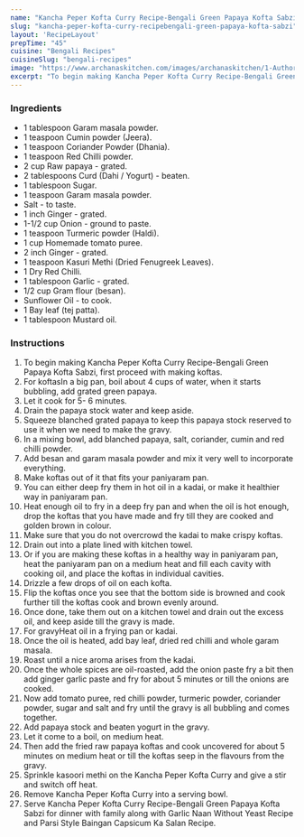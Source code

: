 ---
name: "Kancha Peper Kofta Curry Recipe-Bengali Green Papaya Kofta Sabzi"
slug: "kancha-peper-kofta-curry-recipebengali-green-papaya-kofta-sabzi"
layout: 'RecipeLayout'
prepTime: "45"
cuisine: "Bengali Recipes"
cuisineSlug: "bengali-recipes"
image: "https://www.archanaskitchen.com/images/archanaskitchen/1-Author/usashis-gmail.com/Kacha_Peper_Kofta_CurryGreen_Papaya_Kofta_Curry.jpg"
excerpt: "To begin making Kancha Peper Kofta Curry Recipe-Bengali Green Papaya Kofta Sabzi, first proceed with making koftas"
---

### Ingredients

- 1 tablespoon Garam masala powder.
- 1 teaspoon Cumin powder (Jeera).
- 1 teaspoon Coriander Powder (Dhania).
- 1 teaspoon Red Chilli powder.
- 2 cup Raw papaya - grated.
- 2 tablespoons Curd (Dahi / Yogurt) - beaten.
- 1 tablespoon Sugar.
- 1 teaspoon Garam masala powder.
- Salt - to taste.
- 1 inch Ginger - grated.
- 1-1/2 cup Onion - ground to paste.
- 1 teaspoon Turmeric powder (Haldi).
- 1 cup Homemade tomato puree.
- 2 inch Ginger - grated.
- 1 teaspoon Kasuri Methi (Dried Fenugreek Leaves).
- 1 Dry Red Chilli.
- 1 tablespoon Garlic - grated.
- 1/2 cup Gram flour (besan).
- Sunflower Oil - to cook.
- 1 Bay leaf (tej patta).
- 1 tablespoon Mustard oil.

### Instructions

1. To begin making Kancha Peper Kofta Curry Recipe-Bengali Green Papaya Kofta Sabzi, first proceed with making koftas.
1. For koftasIn a big pan, boil about 4 cups of water, when it starts bubbling, add grated green papaya.
1. Let it cook for 5- 6 minutes.
1. Drain the papaya stock water and keep aside.
1. Squeeze blanched grated papaya to keep this papaya stock reserved to use it when we need to make the gravy.
1. In a mixing bowl, add blanched papaya, salt, coriander, cumin and red chilli powder.
1. Add besan and garam masala powder and mix it very well to incorporate everything.
1. Make koftas out of it that fits your paniyaram pan.
1. You can either deep fry them in hot oil in a kadai, or make it healthier way in paniyaram pan.
1. Heat enough oil to fry in a deep fry pan and when the oil is hot enough, drop the koftas that you have made and fry till they are cooked and golden brown in colour.
1. Make sure that you do not overcrowd the kadai to make crispy koftas.
1. Drain out into a plate lined with kitchen towel.
1. Or if you are making these koftas in a healthy way in paniyaram pan, heat the paniyaram pan on a medium heat and fill each cavity with cooking oil, and place the koftas in individual cavities.
1. Drizzle a few drops of oil on each kofta.
1. Flip the koftas once you see that the bottom side is browned and cook further till the koftas cook and brown evenly around.
1. Once done, take them out on a kitchen towel and drain out the excess oil, and keep aside till the gravy is made.
1. For gravyHeat oil in a frying pan or kadai.
1. Once the oil is heated, add bay leaf, dried red chilli and whole garam masala.
1. Roast until a nice aroma arises from the kadai.
1. Once the whole spices are oil-roasted, add the onion paste fry a bit then add ginger garlic paste and fry for about 5 minutes or till the onions are cooked.
1. Now add tomato puree, red chilli powder, turmeric powder, coriander powder, sugar and salt and fry until the gravy is all bubbling and comes together.
1. Add papaya stock and beaten yogurt in the gravy.
1. Let it come to a boil, on medium heat.
1. Then add the fried raw papaya koftas and cook uncovered for about 5 minutes on medium heat or till the koftas seep in the flavours from the gravy.
1. Sprinkle kasoori methi on the Kancha Peper Kofta Curry and give a stir and switch off heat.
1. Remove Kancha Peper Kofta Curry into a serving bowl.
1. Serve Kancha Peper Kofta Curry Recipe-Bengali Green Papaya Kofta Sabzi for dinner with family along with Garlic Naan Without Yeast Recipe and Parsi Style Baingan Capsicum Ka Salan Recipe.
